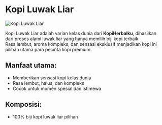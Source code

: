 # Kopi Luwak Liar

![Kopi Luwak Liar](/assets/features/kopiPremiumLuwak.jpeg)

Kopi Luwak Liar adalah varian kelas dunia dari **KopiHerbalku**, dihasilkan dari proses alami luwak liar yang hanya memilih biji kopi terbaik.  
Rasa lembut, aroma kompleks, dan sensasi eksklusif menjadikan kopi ini pilihan utama para pecinta kopi premium.

## Manfaat utama:

- Memberikan sensasi kopi kelas dunia
- Rasa lembut, halus, dan kompleks
- Cocok untuk momen spesial dan istimewa

## Komposisi:

- 100% biji kopi luwak liar pilihan

